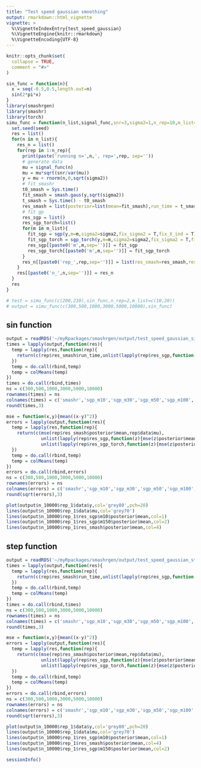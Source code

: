 ```yaml
---
title: "Test speed gaussian smoothing"
output: rmarkdown::html_vignette
vignette: >
  %\VignetteIndexEntry{test_speed_gaussian}
  %\VignetteEngine{knitr::rmarkdown}
  %\VignetteEncoding{UTF-8}
---
```


```r
knitr::opts_chunk$set(
  collapse = TRUE,
  comment = "#>"
)
```

```r
sin_func = function(n){
  x = seq(-0.5,0.5,length.out=n)
  sin(2*pi*x)
}
library(smashrgen)
library(smashr)
library(torch)
simu_func = function(n_list,signal_func,snr=3,sigma2=1,n_rep=10,m_list=c(10,30,50,100,150),seed=12345){
  set.seed(seed)
  res = list()
  for(n in n_list){
    res_n = list()
    for(rep in 1:n_rep){
      print(paste('running n=',n,', rep=',rep, sep=''))
      # generate data
      mu = signal_func(n)
      mu = mu*sqrt(snr/var(mu))
      y = mu + rnorm(n,0,sqrt(sigma2))
      # fit smashr
      t0_smash = Sys.time()
      fit_smash = smash.gaus(y,sqrt(sigma2))
      t_smash = Sys.time() - t0_smash
      res_smash = list(posterior=list(mean=fit_smash),run_time = t_smash)
      # fit gp
      res_sgp = list()
      res_sgp_torch=list()
      for(m in m_list){
        fit_sgp = sgp(y,m=m,sigma2=sigma2,fix_sigma2 = T,fix_X_ind = T)
        fit_sgp_torch = sgp_torch(y,m=m,sigma2=sigma2,fix_sigma2 = T,fix_X_ind = T)
        res_sgp[[paste0('m',m,sep='')]] = fit_sgp
        res_sgp_torch[[paste0('m',m,sep='')]] = fit_sgp_torch
      }
      res_n[[paste0('rep_',rep,sep='')]] = list(res_smash=res_smash,res_sgp=res_sgp,res_sgp_torch=res_sgp_torch,data=list(mu=mu,y=y))
    }
    res[[paste0('n_',n,sep='')]] = res_n
  }
  res
}

# test = simu_func(c(200,210),sin_func,n_rep=2,m_list=c(10,20))
# output = simu_func(c(300,500,1000,3000,5000,10000),sin_func)

```

## sin function

```r
output = readRDS('~/myRpackages/smashrgen/output/test_speed_gaussian_sin.rds')
times = lapply(output,function(res){
  temp = lapply(res,function(rep){
    return(c(rep$res_smash$run_time,unlist(lapply(rep$res_sgp,function(z){z$run_time})),unlist(lapply(rep$res_sgp_torch,function(z){z$run_time}))))
  })
  temp = do.call(rbind,temp)
  temp = colMeans(temp)
})
times = do.call(rbind,times)
ns = c(300,500,1000,3000,5000,10000)
rownames(times) = ns
colnames(times) = c('smashr','sgp_m10','sgp_m30','sgp_m50','sgp_m100','sgp_m150','sgp_torch_m10','sgp_torch_m30','sgp_torch_m50','sgp_torch_m100','sgp_torch_m150')
round(times,3)
```

```r
mse = function(x,y){mean((x-y)^2)}
errors = lapply(output,function(res){
  temp = lapply(res,function(rep){
    return(c(mse(rep$res_smash$posterior$mean,rep$data$mu),
             unlist(lapply(rep$res_sgp,function(z){mse(z$posterior$mean,rep$data$mu)})),
             unlist(lapply(rep$res_sgp_torch,function(z){mse(z$posterior$mean,rep$data$mu)}))))
  })
  temp = do.call(rbind,temp)
  temp = colMeans(temp)
})
errors = do.call(rbind,errors)
ns = c(300,500,1000,3000,5000,10000)
rownames(errors) = ns
colnames(errors) = c('smashr','sgp_m10','sgp_m30','sgp_m50','sgp_m100','sgp_m150','sgp_torch_m10','sgp_torch_m30','sgp_torch_m50','sgp_torch_m100','sgp_torch_m150')
round(sqrt(errors),3)
```
```r
plot(output$n_10000$rep_1$data$y,col='grey80',pch=20)
lines(output$n_10000$rep_1$data$mu,col='grey70')
lines(output$n_10000$rep_1$res_sgp$m10$posterior$mean,col=1)
lines(output$n_10000$rep_1$res_sgp$m150$posterior$mean,col=2)
lines(output$n_10000$rep_1$res_smash$posterior$mean,col=4)
```
## step function

```r
output = readRDS('~/myRpackages/smashrgen/output/test_speed_gaussian_step.rds')
times = lapply(output,function(res){
  temp = lapply(res,function(rep){
    return(c(rep$res_smash$run_time,unlist(lapply(rep$res_sgp,function(z){z$run_time})),unlist(lapply(rep$res_sgp_torch,function(z){z$run_time}))))
  })
  temp = do.call(rbind,temp)
  temp = colMeans(temp)
})
times = do.call(rbind,times)
ns = c(300,500,1000,3000,5000,10000)
rownames(times) = ns
colnames(times) = c('smashr','sgp_m10','sgp_m30','sgp_m50','sgp_m100','sgp_m150','sgp_torch_m10','sgp_torch_m30','sgp_torch_m50','sgp_torch_m100','sgp_torch_m150')
round(times,3)
```

```r
mse = function(x,y){mean((x-y)^2)}
errors = lapply(output,function(res){
  temp = lapply(res,function(rep){
    return(c(mse(rep$res_smash$posterior$mean,rep$data$mu),
             unlist(lapply(rep$res_sgp,function(z){mse(z$posterior$mean,rep$data$mu)})),
             unlist(lapply(rep$res_sgp_torch,function(z){mse(z$posterior$mean,rep$data$mu)}))))
  })
  temp = do.call(rbind,temp)
  temp = colMeans(temp)
})
errors = do.call(rbind,errors)
ns = c(300,500,1000,3000,5000,10000)
rownames(errors) = ns
colnames(errors) = c('smashr','sgp_m10','sgp_m30','sgp_m50','sgp_m100','sgp_m150','sgp_torch_m10','sgp_torch_m30','sgp_torch_m50','sgp_torch_m100','sgp_torch_m150')
round(sqrt(errors),3)
```

```r
plot(output$n_10000$rep_1$data$y,col='grey80',pch=20)
lines(output$n_10000$rep_1$data$mu,col='grey70')
lines(output$n_10000$rep_1$res_sgp$m10$posterior$mean,col=1)
lines(output$n_10000$rep_1$res_smash$posterior$mean,col=4)
lines(output$n_10000$rep_1$res_sgp$m150$posterior$mean,col=2)
```

```r
sessionInfo()
```
